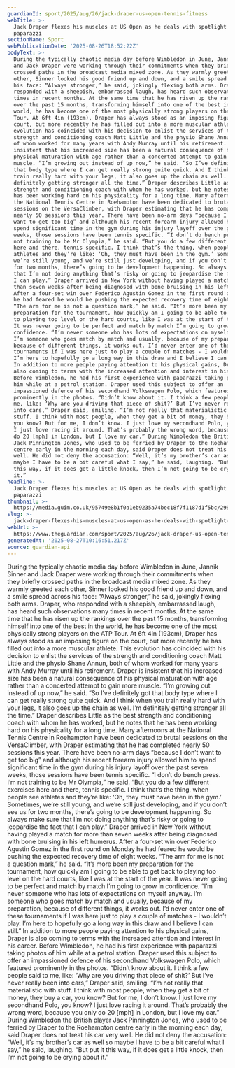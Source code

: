 ```yaml
---
guardianId: sport/2025/aug/26/jack-draper-us-open-tennis-fitness
webTitle: >-
  Jack Draper flexes his muscles at US Open as he deals with spotlight and
  paparazzi
sectionName: Sport
webPublicationDate: '2025-08-26T18:52:22Z'
bodyText: >-
  During the typically chaotic media day before Wimbledon in June, Jannik Sinner
  and Jack Draper were working through their commitments when they briefly
  crossed paths in the broadcast media mixed zone. As they warmly greeted each
  other, Sinner looked his good friend up and down, and a smile spread across
  his face: “Always stronger,” he said, jokingly flexing both arms. Draper, who
  responded with a sheepish, embarrassed laugh, has heard such observations many
  times in recent months. At the same time that he has risen up the rankings
  over the past 15 months, transforming himself into one of the best in the
  world, he has become one of the most physically strong players on the ATP
  Tour. At 6ft 4in (193cm), Draper has always stood as an imposing figure on the
  court, but more recently he has filled out into a more muscular athlete. This
  evolution has coincided with his decision to enlist the services of the
  strength and conditioning coach Matt Little and the physio Shane Annun, both
  of whom worked for many years with Andy Murray until his retirement. Draper is
  insistent that his increased size has been a natural consequence of his
  physical maturation with age rather than a concerted attempt to gain more
  muscle. “I’m growing out instead of up now,” he said. “So I’ve definitely got
  that body type where I can get really strong quite quick. And I think when you
  train really hard with your legs, it also goes up the chain as well. I’m
  definitely getting stronger all the time.” Draper describes Little as the best
  strength and conditioning coach with whom he has worked, but he notes that he
  has been working hard on his physicality for a long time. Many afternoons at
  the National Tennis Centre in Roehampton have been dedicated to brutal
  sessions on the VersaClimber, with Draper estimating that he has completed
  nearly 50 sessions this year. There have been no-arm days “because I don’t
  want to get too big” and although his recent forearm injury allowed him to
  spend significant time in the gym during his injury layoff over the past seven
  weeks, those sessions have been tennis specific. “I don’t do bench press. I’m
  not training to be Mr Olympia,” he said. “But you do a few different exercises
  here and there, tennis specific. I think that’s the thing, when people see
  athletes and they’re like: ‘Oh, they must have been in the gym.’ Sometimes,
  we’re still young, and we’re still just developing, and if you don’t see us
  for two months, there’s going to be development happening. So always make sure
  that I’m not doing anything that’s risky or going to jeopardise the fact that
  I can play.” Draper arrived in New York without having played a match for more
  than seven weeks after being diagnosed with bone bruising in his left humerus.
  After a four-set win over Federico Agustin Gomez in the first round on Monday
  he had feared he would be pushing the expected recovery time of eight weeks.
  “The arm for me is not a question mark,” he said. “It’s more been my
  preparation for the tournament, how quickly am I going to be able to get back
  to playing top level on the hard courts, like I was at the start of the year.
  It was never going to be perfect and match by match I’m going to grow in
  confidence. “I’m never someone who has lots of expectations on myself anyway.
  I’m someone who goes match by match and usually, because of my preparation,
  because of different things, it works out. I’d never enter one of these
  tournaments if I was here just to play a couple of matches - I wouldn’t play.
  I’m here to hopefully go a long way in this draw and I believe I can still.”
  In addition to more people paying attention to his physical gains, Draper is
  also coming to terms with the increased attention and interest in his career.
  Before Wimbledon, he had his first experience with paparazzi taking photos of
  him while at a petrol station. Draper used this subject to offer an
  impassioned defence of his secondhand Volkswagen Polo, which featured
  prominently in the photos. “Didn’t know about it. I think a few people said to
  me, like: ‘Why are you driving that piece of shit?’ But I’ve never really been
  into cars,” Draper said, smiling. “I’m not really that materialistic with
  stuff. I think with most people, when they get a bit of money, they buy a car,
  you know? But for me, I don’t know. I just love my secondhand Polo, you know?
  I just love racing it around. That’s probably the wrong word, because you only
  do 20 [mph] in London, but I love my car.” During Wimbledon the British player
  Jack Pinnington Jones, who used to be ferried by Draper to the Roehampton
  centre early in the morning each day, said Draper does not treat his car very
  well. He did not deny the accusation: “Well, it’s my brother’s car as well so
  maybe I have to be a bit careful what I say,” he said, laughing. “But put it
  this way, if it does get a little knock, then I’m not going to be crying about
  it.”
headline: >-
  Jack Draper flexes his muscles at US Open as he deals with spotlight and
  paparazzi
thumbnail: >-
  https://media.guim.co.uk/95749e8b1f0a1eb9235a74bec18f7f1187d1f5bc/298_0_4360_3488/500.jpg
slug: >-
  jack-draper-flexes-his-muscles-at-us-open-as-he-deals-with-spotlight-and-paparazzi
webUrl: >-
  https://www.theguardian.com/sport/2025/aug/26/jack-draper-us-open-tennis-fitness
generatedAt: '2025-08-27T10:16:51.217Z'
source: guardian-api
---
```

During the typically chaotic media day before Wimbledon in June, Jannik Sinner and Jack Draper were working through their commitments when they briefly crossed paths in the broadcast media mixed zone. As they warmly greeted each other, Sinner looked his good friend up and down, and a smile spread across his face: “Always stronger,” he said, jokingly flexing both arms. Draper, who responded with a sheepish, embarrassed laugh, has heard such observations many times in recent months. At the same time that he has risen up the rankings over the past 15 months, transforming himself into one of the best in the world, he has become one of the most physically strong players on the ATP Tour. At 6ft 4in (193cm), Draper has always stood as an imposing figure on the court, but more recently he has filled out into a more muscular athlete. This evolution has coincided with his decision to enlist the services of the strength and conditioning coach Matt Little and the physio Shane Annun, both of whom worked for many years with Andy Murray until his retirement. Draper is insistent that his increased size has been a natural consequence of his physical maturation with age rather than a concerted attempt to gain more muscle. “I’m growing out instead of up now,” he said. “So I’ve definitely got that body type where I can get really strong quite quick. And I think when you train really hard with your legs, it also goes up the chain as well. I’m definitely getting stronger all the time.” Draper describes Little as the best strength and conditioning coach with whom he has worked, but he notes that he has been working hard on his physicality for a long time. Many afternoons at the National Tennis Centre in Roehampton have been dedicated to brutal sessions on the VersaClimber, with Draper estimating that he has completed nearly 50 sessions this year. There have been no-arm days “because I don’t want to get too big” and although his recent forearm injury allowed him to spend significant time in the gym during his injury layoff over the past seven weeks, those sessions have been tennis specific. “I don’t do bench press. I’m not training to be Mr Olympia,” he said. “But you do a few different exercises here and there, tennis specific. I think that’s the thing, when people see athletes and they’re like: ‘Oh, they must have been in the gym.’ Sometimes, we’re still young, and we’re still just developing, and if you don’t see us for two months, there’s going to be development happening. So always make sure that I’m not doing anything that’s risky or going to jeopardise the fact that I can play.” Draper arrived in New York without having played a match for more than seven weeks after being diagnosed with bone bruising in his left humerus. After a four-set win over Federico Agustin Gomez in the first round on Monday he had feared he would be pushing the expected recovery time of eight weeks. “The arm for me is not a question mark,” he said. “It’s more been my preparation for the tournament, how quickly am I going to be able to get back to playing top level on the hard courts, like I was at the start of the year. It was never going to be perfect and match by match I’m going to grow in confidence. “I’m never someone who has lots of expectations on myself anyway. I’m someone who goes match by match and usually, because of my preparation, because of different things, it works out. I’d never enter one of these tournaments if I was here just to play a couple of matches - I wouldn’t play. I’m here to hopefully go a long way in this draw and I believe I can still.” In addition to more people paying attention to his physical gains, Draper is also coming to terms with the increased attention and interest in his career. Before Wimbledon, he had his first experience with paparazzi taking photos of him while at a petrol station. Draper used this subject to offer an impassioned defence of his secondhand Volkswagen Polo, which featured prominently in the photos. “Didn’t know about it. I think a few people said to me, like: ‘Why are you driving that piece of shit?’ But I’ve never really been into cars,” Draper said, smiling. “I’m not really that materialistic with stuff. I think with most people, when they get a bit of money, they buy a car, you know? But for me, I don’t know. I just love my secondhand Polo, you know? I just love racing it around. That’s probably the wrong word, because you only do 20 [mph] in London, but I love my car.” During Wimbledon the British player Jack Pinnington Jones, who used to be ferried by Draper to the Roehampton centre early in the morning each day, said Draper does not treat his car very well. He did not deny the accusation: “Well, it’s my brother’s car as well so maybe I have to be a bit careful what I say,” he said, laughing. “But put it this way, if it does get a little knock, then I’m not going to be crying about it.”
